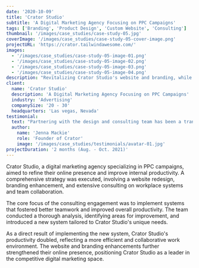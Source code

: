 ```yaml
---
date: '2020-10-09'
title: 'Crator Studio'
subtitle: 'A Digital Marketing Agency Focusing on PPC Campaigns'
tags: ['Branding', 'Product Design', 'Custom Website', 'Consulting']
thumbnail: '/images/case_studies/case-study-05.jpg'
coverImage: '/images/case_studies/case-study-05-cover-image.png'
projectURL: 'https://crator.tailwindawesome.com/'
images:
  - '/images/case_studies/case-study-05-image-01.png'
  - '/images/case_studies/case-study-05-image-02.png'
  - '/images/case_studies/case-study-05-image-03.png'
  - '/images/case_studies/case-study-05-image-04.png'
description: "Revitalizing Crator Studio's website and branding, while providing consulting services that enhanced teamwork, resulting in doubled productivity."
client:
  name: 'Crator Studio'
  description: 'A Digital Marketing Agency Focusing on PPC Campaigns'
  industry: 'Advertising'
  companySize: '20 - 30'
  headquarters: 'Las vegas, Nevada'
testimonial:
  text: "Partnering with the design and consulting team has been a transformative experience for Crator Studio. Their insights into our workplace systems, along with the stunning website redesign and branding, have been instrumental in our productivity increase and business growth. They've truly helped us stand out in the digital marketing landscape and excel as a team."
  author:
    name: 'Jenna Mackie'
    role: 'Founder of Crator'
    image: '/images/case_studies/testimonials/avatar-01.jpg'
projectDuration: '2 months (Aug. - Oct. 2021)'
---
```


Crator Studio, a digital marketing agency specializing in PPC campaigns, aimed to refine their online presence and improve internal productivity. A comprehensive strategy was executed, involving a website redesign, branding enhancement, and extensive consulting on workplace systems and team collaboration.

The core focus of the consulting engagement was to implement systems that fostered better teamwork and improved overall productivity. The team conducted a thorough analysis, identifying areas for improvement, and introduced a new system tailored to Crator Studio's unique needs.

As a direct result of implementing the new system, Crator Studio's productivity doubled, reflecting a more efficient and collaborative work environment. The website and branding enhancements further strengthened their online presence, positioning Crator Studio as a leader in the competitive digital marketing space.
